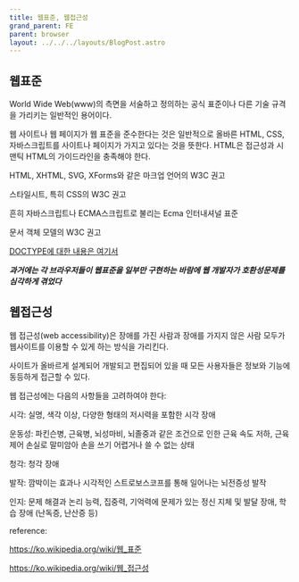 ```yaml
---
title: 웹표준, 웹접근성
grand_parent: FE
parent: browser
layout: ../../../layouts/BlogPost.astro
---
```


## 웹표준

World Wide Web\(www\)의 측면을 서술하고 정의하는 공식 표준이나 다른 기술 규격을 가리키는 일반적인 용어이다.

웹 사이트나 웹 페이지가 웹 표준을 준수한다는 것은 일반적으로 올바른 HTML, CSS, 자바스크립트를 사이트나 페이지가 가지고 있다는 것을 뜻한다. HTML은 접근성과 시맨틱 HTML의 가이드라인을 충족해야 한다.

HTML, XHTML, SVG, XForms와 같은 마크업 언어의 W3C 권고

스타일시트, 특히 CSS의 W3C 권고

흔히 자바스크립트나 ECMA스크립트로 불리는 Ecma 인터내셔널 표준

문서 객체 모델의 W3C 권고

[DOCTYPE에 대한 내용은 여기서](./doctype.md)

**_과거에는 각 브라우저들이 웹표준을 일부만 구현하는 바람에 웹 개발자가 호환성문제를 심각하게 겪었다_**

## 웹접근성

웹 접근성\(web accessibility\)은 장애를 가진 사람과 장애를 가지지 않은 사람 모두가 웹사이트를 이용할 수 있게 하는 방식을 가리킨다.

사이트가 올바르게 설계되어 개발되고 편집되어 있을 때 모든 사용자들은 정보와 기능에 동등하게 접근할 수 있다.

웹 접근성에는 다음의 사항들을 고려하여야 한다:

시각: 실명, 색각 이상, 다양한 형태의 저시력을 포함한 시각 장애

운동성: 파킨슨병, 근육병, 뇌성마비, 뇌졸중과 같은 조건으로 인한 근육 속도 저하, 근육 제어 손실로 말미암아 손을 쓰기 어렵거나 쓸 수 없는 상태

청각: 청각 장애

발작: 깜박이는 효과나 시각적인 스트로보스코프를 통해 일어나는 뇌전증성 발작

인지: 문제 해결과 논리 능력, 집중력, 기억력에 문제가 있는 정신 지체 및 발달 장애, 학습 장애 \(난독증, 난산증 등\)

reference:

https://ko.wikipedia.org/wiki/웹_표준

https://ko.wikipedia.org/wiki/웹_접근성
